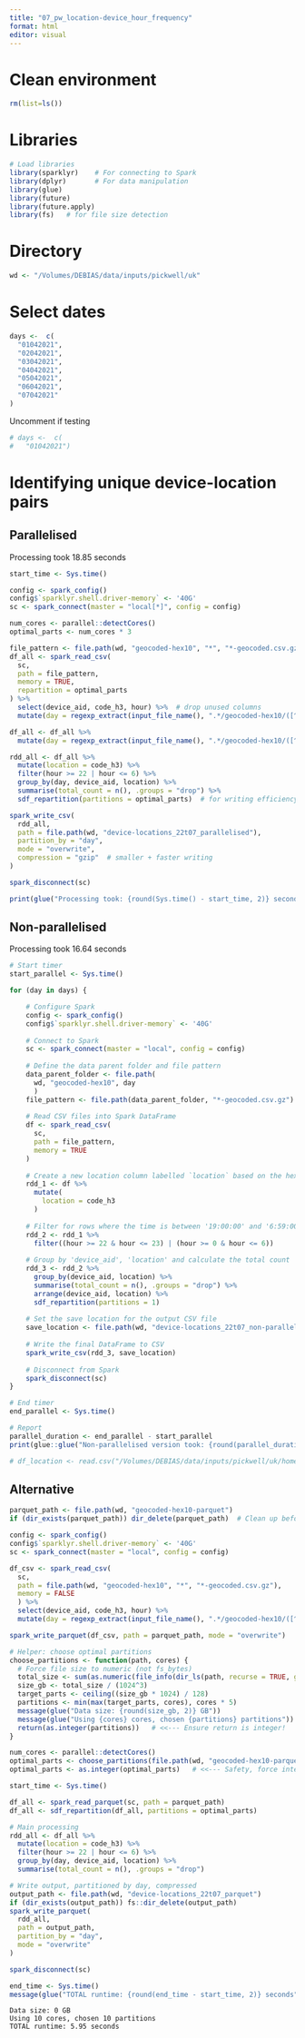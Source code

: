 ```yaml
---
title: "07_pw_location-device_hour_frequency"
format: html
editor: visual
---
```


# Clean environment

```r
rm(list=ls())
```

# Libraries

```r
# Load libraries
library(sparklyr)    # For connecting to Spark
library(dplyr)       # For data manipulation
library(glue)
library(future)
library(future.apply)
library(fs)   # for file size detection
```

# Directory

```r
wd <- "/Volumes/DEBIAS/data/inputs/pickwell/uk"
```

# Select dates

```r
days <-  c(
  "01042021",
  "02042021",
  "03042021",
  "04042021",
  "05042021",
  "06042021",
  "07042021"
)

```

Uncomment if testing

```r
# days <-  c(
#   "01042021")
```

# Identifying unique device-location pairs

## Parallelised

Processing took 18.85 seconds

```r
start_time <- Sys.time()

config <- spark_config()
config$`sparklyr.shell.driver-memory` <- '40G'
sc <- spark_connect(master = "local[*]", config = config)

num_cores <- parallel::detectCores()
optimal_parts <- num_cores * 3

file_pattern <- file.path(wd, "geocoded-hex10", "*", "*-geocoded.csv.gz")
df_all <- spark_read_csv(
  sc,
  path = file_pattern,
  memory = TRUE,
  repartition = optimal_parts
) %>%
  select(device_aid, code_h3, hour) %>%  # drop unused columns
  mutate(day = regexp_extract(input_file_name(), ".*/geocoded-hex10/([^/]+)/.*", 1))

df_all <- df_all %>%
  mutate(day = regexp_extract(input_file_name(), ".*/geocoded-hex10/([^/]+)/.*", 1))

rdd_all <- df_all %>%
  mutate(location = code_h3) %>%
  filter(hour >= 22 | hour <= 6) %>%
  group_by(day, device_aid, location) %>%
  summarise(total_count = n(), .groups = "drop") %>%
  sdf_repartition(partitions = optimal_parts)  # for writing efficiency

spark_write_csv(
  rdd_all,
  path = file.path(wd, "device-locations_22t07_parallelised"),
  partition_by = "day",
  mode = "overwrite",
  compression = "gzip"  # smaller + faster writing
)

spark_disconnect(sc)

print(glue("Processing took: {round(Sys.time() - start_time, 2)} seconds"))
```

## Non-parallelised

Processing took 16.64 seconds

```r
# Start timer
start_parallel <- Sys.time()

for (day in days) {

    # Configure Spark
    config <- spark_config()
    config$`sparklyr.shell.driver-memory` <- '40G'
    
    # Connect to Spark
    sc <- spark_connect(master = "local", config = config)
    
    # Define the data parent folder and file pattern
    data_parent_folder <- file.path(
      wd, "geocoded-hex10", day
      )
    file_pattern <- file.path(data_parent_folder, "*-geocoded.csv.gz")
    
    # Read CSV files into Spark DataFrame
    df <- spark_read_csv(
      sc,
      path = file_pattern,
      memory = TRUE
    )
    
    # Create a new location column labelled `location` based on the hex3_code
    rdd_1 <- df %>% 
      mutate(
        location = code_h3
      )
    
    # Filter for rows where the time is between '19:00:00' and '6:59:00'
    rdd_2 <- rdd_1 %>%
      filter((hour >= 22 & hour <= 23) | (hour >= 0 & hour <= 6))
    
    # Group by 'device_aid', 'location' and calculate the total count
    rdd_3 <- rdd_2 %>% 
      group_by(device_aid, location) %>% 
      summarise(total_count = n(), .groups = "drop") %>% 
      arrange(device_aid, location) %>% 
      sdf_repartition(partitions = 1)
    
    # Set the save location for the output CSV file
    save_location <- file.path(wd, "device-locations_22t07_non-parallelised", day)
    
    # Write the final DataFrame to CSV
    spark_write_csv(rdd_3, save_location)
    
    # Disconnect from Spark
    spark_disconnect(sc)
}

# End timer
end_parallel <- Sys.time()

# Report
parallel_duration <- end_parallel - start_parallel
print(glue::glue("Non-parallelised version took: {round(parallel_duration, 2)} seconds"))
```

```r
# df_location <- read.csv("/Volumes/DEBIAS/data/inputs/pickwell/uk/home_location_new_1/01042021/part-00000-4b5d8191-a38c-4989-952a-917163da15b4-c000.csv")
```

## Alternative

```r

parquet_path <- file.path(wd, "geocoded-hex10-parquet")
if (dir_exists(parquet_path)) dir_delete(parquet_path)  # Clean up before writing

config <- spark_config()
config$`sparklyr.shell.driver-memory` <- '40G'
sc <- spark_connect(master = "local", config = config)

df_csv <- spark_read_csv(
  sc,
  path = file.path(wd, "geocoded-hex10", "*", "*-geocoded.csv.gz"),
  memory = FALSE
  ) %>%
  select(device_aid, code_h3, hour) %>%
  mutate(day = regexp_extract(input_file_name(), ".*/geocoded-hex10/([^/]+)/.*", 1)) 

spark_write_parquet(df_csv, path = parquet_path, mode = "overwrite")

```

```r

# Helper: choose optimal partitions
choose_partitions <- function(path, cores) {
  # Force file size to numeric (not fs_bytes)
  total_size <- sum(as.numeric(file_info(dir_ls(path, recurse = TRUE, glob = "*.csv.gz"))$size))
  size_gb <- total_size / (1024^3)
  target_parts <- ceiling((size_gb * 1024) / 128)
  partitions <- min(max(target_parts, cores), cores * 5)
  message(glue("Data size: {round(size_gb, 2)} GB"))
  message(glue("Using {cores} cores, chosen {partitions} partitions"))
  return(as.integer(partitions))   # <<--- Ensure return is integer!
}

num_cores <- parallel::detectCores()
optimal_parts <- choose_partitions(file.path(wd, "geocoded-hex10-parquet"), num_cores)
optimal_parts <- as.integer(optimal_parts)   # <<--- Safety, force integer again

start_time <- Sys.time()

df_all <- spark_read_parquet(sc, path = parquet_path)
df_all <- sdf_repartition(df_all, partitions = optimal_parts)

# Main processing
rdd_all <- df_all %>%
  mutate(location = code_h3) %>%
  filter(hour >= 22 | hour <= 6) %>%
  group_by(day, device_aid, location) %>%
  summarise(total_count = n(), .groups = "drop")

# Write output, partitioned by day, compressed
output_path <- file.path(wd, "device-locations_22t07_parquet")
if (dir_exists(output_path)) fs::dir_delete(output_path)
spark_write_parquet(
  rdd_all,
  path = output_path,
  partition_by = "day",
  mode = "overwrite"
)

spark_disconnect(sc)

end_time <- Sys.time()
message(glue("TOTAL runtime: {round(end_time - start_time, 2)} seconds"))
```

```         
Data size: 0 GB
Using 10 cores, chosen 10 partitions
TOTAL runtime: 5.95 seconds
```
